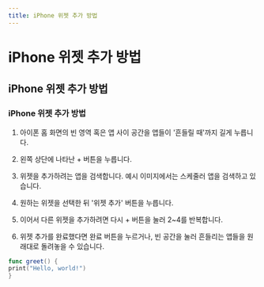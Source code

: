 ```yaml
---
title: iPhone 위젯 추가 방법
---
```



# iPhone 위젯 추가 방법

## iPhone 위젯 추가 방법

### iPhone 위젯 추가 방법

1. 아이폰 홈 화면의 빈 영역 혹은 앱 사이 공간을 앱들이 '흔들릴 때'까지 길게 누릅니다.

2. 왼쪽 상단에 나타난 + 버튼을 누릅니다.

3. 위젯을 추가하려는 앱을 검색합니다. 예시 이미지에서는 <NewTab href="https://apps.apple.com/kr/app/id6467635137">스케줄러</NewTab> 앱을 검색하고 있습니다.

4. 원하는 위젯을 선택한 뒤 '위젯 추가' 버튼을 누릅니다.

5. 이어서 다른 위젯을 추가하려면 다시 + 버튼을 눌러 2~4를 반복합니다.

6. 위젯 추가를 완료했다면 완료 버튼을 누르거나, 빈 공간을 눌러 흔들리는 앱들을 원래대로 돌려놓을 수 있습니다.

```swift
func greet() {
print("Hello, world!")
}
```

